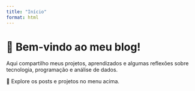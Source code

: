 ```yaml
---
title: "Início"
format: html
---
```


# 👋 Bem-vindo ao meu blog!

Aqui compartilho meus projetos, aprendizados e algumas reflexões sobre tecnologia, programação e análise de dados.

🚀 Explore os posts e projetos no menu acima.
